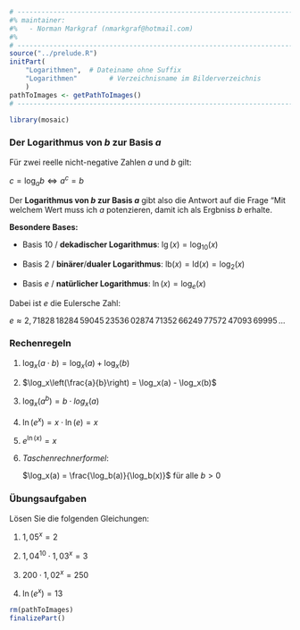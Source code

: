 ```r
# ---------------------------------------------------------------------------
#% maintainer:
#%   - Norman Markgraf (nmarkgraf@hotmail.com)
#%
# ---------------------------------------------------------------------------
source("../prelude.R")
initPart(
    "Logarithmen",  # Dateiname ohne Suffix
    "Logarithmen"        # Verzeichnisname im Bilderverzeichnis 
    )
pathToImages <- getPathToImages()
# ---------------------------------------------------------------------------

library(mosaic)

```


### Der Logarithmus von $b$ zur Basis $a$

Für zwei reelle nicht-negative Zahlen $a$ und $b$ gilt:

$c = \log_a b \Longleftrightarrow a^c = b$

Der **Logarithmus von $b$ zur Basis $a$** gibt also die Antwort auf die Frage
"Mit welchem Wert muss ich $a$ potenzieren, damit ich als Ergbniss $b$ erhalte.


**Besondere Bases:**

- Basis $10$ / **dekadischer Logarithmus**: $\lg(x) = \log_{10}(x)$

- Basis $2$  / **binärer**/**dualer Logarithmus**: $\text{lb}(x) = \text{ld}(x) = \log_2(x)$

- Basis $e$  / **natürlicher Logarithmus**: $\ln(x) = \log_e(x)$

Dabei ist $e$ die Eulersche Zahl: 

$e \approx 2{,}71828 \, 18284 \, 59045 \, 23536 \, 02874 \, 71352 \, 66249 \, 77572 \, 47093 \, 69995 \, \dots$
 
### Rechenregeln

1. $\log_x(a \cdot b) = \log_x(a) + \log_x(b)$

2. $\log_x\left(\frac{a}{b}\right) = \log_x(a) - \log_x(b)$

3. $\log_x\left(a^b\right) = b \cdot log_x(a)$

4. $\ln\left(e^x\right) = x \cdot \ln(e) = x$

5. $e^{\ln(x)} = x$

6. *Taschenrechnerformel*:

   $\log_x(a) = \frac{\log_b(a)}{\log_b(x)}$ für alle $b>0$

### Übungsaufgaben

Lösen Sie die folgenden Gleichungen:


1. $1{,}05^x = 2$

2. $1{,}04^{10} \cdot 1{,}03^x = 3$

3. $200 \cdot 1{,}02^x = 250$

4. $\ln(e^x) = 13$


```r
rm(pathToImages)
finalizePart()
```
